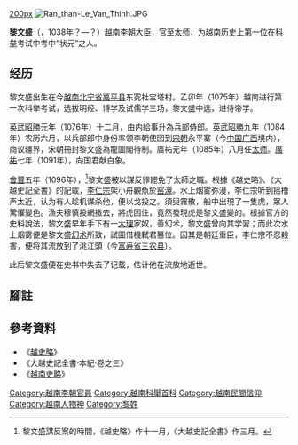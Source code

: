 [[image:Le_Van_Thinh.jpg|200px]]
[[File:Ran_than-Le_Van_Thinh.JPG|thumb]]

'''黎文盛'''（{{vie|v=Lê Văn Thịnh|hn=黎文盛}}，1038年？—？）[[越南李朝|越南李朝]]大臣，官至[[太师|太师]]，为越南历史上第一位在[[科举|科举]]考试中考中“状元”之人。

== 经历 ==
黎文盛出生在今[[越南|越南]][[北宁省|北宁省]][[嘉平县|嘉平县]]东究社宝塔村。乙卯年（1075年）越南进行第一次科举考试，选拔明经、博学及试儒学三场，黎文盛中选，进侍帝学。

[[英武昭勝|英武昭勝]]元年（1076年）十二月，由内給事升為兵部侍郎。[[英武昭勝|英武昭勝]]九年（1084年）农历六月，以兵部郎中身份率领李朝使团到[[宋朝|宋朝]]永平寨（今[[中国|中国]][[广西|广西]]境内），商议疆界，宋朝冊封黎文盛為龍圖閣待制。廣祐元年（1085年）八月任[[太师|太师]]。[[廣祐|廣祐]]七年（1091年），向国君献白象。

[[會豐|會豐]]五年（1096年），<ref>黎文盛謀反案的時間，《越史略》作十一月，《大越史記全書》作三月。</ref>黎文盛被以謀反罪罷免了太師之職。根據《越史略》、《大越史記全書》的記載，[[李仁宗|李仁宗]]架小舟觀魚於[[西湖_(河內)|窑潭]]。水上烟雾弥漫，李仁宗听到摇橹声太近，认为有人趁机谋杀他，便以戈投之。須臾霧散，船中出現了一隻虎，眾人驚懼變色。漁夫穆慎投網撒去，將虎困住，竟然發現虎是黎文盛變的。根據官方的史料說法，黎文盛早年手下有一[[大理國|大理]]家奴，善幻术，黎文盛曾向其学習；而此次水上烟雾便是黎文盛[[幻术|幻术]]所致，試圖借機弑君篡位。因其是朝廷重臣，李仁宗不忍殺害，便将其流放到了洮江頭（今[[富寿省|富寿省]][[三农县|三农县]]）。

此后黎文盛便在史书中失去了记载，估计他在流放地逝世。

== 腳註 ==
{{reflist}}
== 參考資料 ==
*《[[越史略|越史略]]》
*《大越史記全書·本紀·卷之三》
*《[[越南史略|越南史略]]》

[[Category:越南李朝官員|Category:越南李朝官員]]
[[Category:越南科舉首科|Category:越南科舉首科]]
[[Category:越南民間信仰|Category:越南民間信仰]]
[[Category:越南人物神|Category:越南人物神]]
[[Category:黎姓|Category:黎姓]]